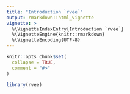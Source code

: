 ```yaml
---
title: "Introduction `rvee`"
output: rmarkdown::html_vignette
vignette: >
  %\VignetteIndexEntry{Introduction `rvee`}
  %\VignetteEngine{knitr::rmarkdown}
  %\VignetteEncoding{UTF-8}
---
```


```r
knitr::opts_chunk$set(
  collapse = TRUE,
  comment = "#>"
)
```

```r
library(rvee)
```
